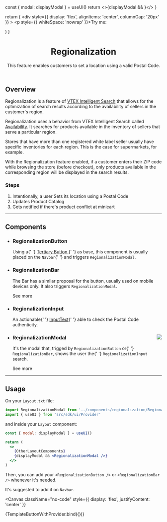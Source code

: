 


<Meta title="Features/Regionalization/Default" />

  const { modal: displayModal } = useUI()
  return <>{displayModal && <RegionalizationModal />}</>
}

  return (
    <UIProvider>
      <SessionProvider initialState={{}}>
        <div
          style={{ display: 'flex', alignItems: 'center', columnGap: '20px' }}
        >
          <p style={{ whiteSpace: 'nowrap' }}>Try me:</p>
          <RegionalizationButton />
          <TemplateRegionalizationModal />
        </div>
      </SessionProvider>
    </UIProvider>
  )
}

<header>

# Regionalization

This feature enables customers to set a location using a valid Postal Code.

</header>

## Overview

Regionalization is a feature of [VTEX Intelligent Search](https://help.vtex.com/en/tracks/vtex-intelligent-search--19wrbB7nEQcmwzDPl1l4Cb/3qgT47zY08biLP3d5os3DG) that allows for the optimization of search results according to the availability of sellers in the customer's region.

Regionalization uses a behavior from VTEX Intelligent Search called [Availability](https://help.vtex.com/en/tracks/vtex-intelligent-search--19wrbB7nEQcmwzDPl1l4Cb/7LMQbWK5nElIkXo0NK8Kux). It searches for products available in the inventory of sellers that serve a particular region.

Stores that have more than one registered white label seller usually have specific inventories for each region. This is the case for supermarkets, for example.

With the Regionalization feature enabled, if a customer enters their ZIP code while browsing the store (before checkout), only products available in the corresponding region will be displayed in the search results.

### Steps

1. Intentionally, a user Sets its location using a Postal Code
2. Updates Product Catalog
3. Gets notified if there's product conflict at minicart

---

## Components

<section className="sbdocs-list">
  <ul>
    <li>
      <div>
        <SessionProvider>
          <UIProvider>
            <RegionalizationButton />
            <TemplateRegionalizationModal />
          </UIProvider>
        </SessionProvider>
      </div>
      <article className="sbdocs-list-text">
        <h3>RegionalizationButton</h3>
        <p>
          Using a{' '}
          <a href="../?path=/docs/atoms-button--button#tertiary">
            Tertiary Button
          </a>{' '}
          as base, this component is usually placed on the <code>Navbar</code>{' '}
          and triggers
          <code>RegionalizationModal</code>.
        </p>
      </article>
    </li>
    <li>
      <div>
        <SessionProvider>
          <UIProvider>
            <RegionalizationBar />
            <TemplateRegionalizationModal />
          </UIProvider>
        </SessionProvider>
      </div>
      <article className="sbdocs-list-text">
        <h3>RegionalizationBar</h3>
        <p>
          The Bar has a similar proposal for the button, usually used on mobile
          devices only. It also triggers <code>RegionalizationModal</code>.
        </p>
        <ButtonLink
          variant="tertiary"
          href="../?path=/docs/features-regionalization-regionalizationbar--bar"
          data-fs-button-size="small"
        >
          See more
          <Icon name="ArrowRight" width="18" height="18" weight="bold" />
        </ButtonLink>
      </article>
    </li>
    <li>
      <div>
        <SessionProvider>
          <UIProvider>
            <RegionalizationInput />
          </UIProvider>
        </SessionProvider>
      </div>
      <article className="sbdocs-list-text">
        <h3>RegionalizationInput</h3>
        <p>
          An actionable{' '}
          <a href="../?path=/docs/atoms-inputtext--actionable">InputText</a>{' '}
          able to check the Postal Code authenticity.
        </p>
      </article>
    </li>
    <li>
      <div>
        <img
          src="https://user-images.githubusercontent.com/11613011/172647856-b7b733ec-870f-45df-b26f-476456179a7e.png"
          align="right"
        />
      </div>
      <article className="sbdocs-list-text">
        <h3>RegionalizationModal</h3>
        <p>
          It's the modal that, trigged by <code>RegionalizationButton</code> or{' '}
          <code>RegionalizationBar</code>, shows the user the{' '}
          <code>RegionalizationInput</code> search.
        </p>
        <ButtonLink variant="tertiary" href="/" data-fs-button-size="small">
          See more
          <Icon name="ArrowRight" width="18" height="18" weight="bold" />
        </ButtonLink>
      </article>
    </li>
  </ul>
</section>

---

## Usage

On your `Layout.txt` file:

```jsx
import RegionalizationModal from '../components/regionalization/RegionalizationModal'
import { useUI } from 'src/sdk/ui/Provider'
```

and inside your `Layout` component:

```jsx
const { modal: displayModal } = useUI()

return (
  <>
    {OtherLayoutComponents}
    {displayModal && <RegionalizationModal />}
  </>
)
```

Then, you can add your `<RegionalizationButton />` or `<RegionalizationBar />` whenever it's needed.

It's suggested to add it on `Navbar`.

<Canvas
  className="no-code"
  style={{ display: 'flex', justifyContent: 'center' }}
>
  <Story name="default-button">{TemplateButtonWithProvider.bind({})}</Story>
</Canvas>
